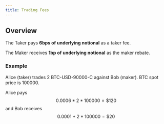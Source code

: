 ```yaml
---
title: Trading Fees
---
```

## Overview

The Taker pays **6bps of underlying notional** as a taker fee.

The Maker receives **1bp of underlying notional** as the maker rebate.

### Example 

Alice (taker) trades 2 BTC-USD-90000-C against Bob (maker). 
BTC spot price is 100000. 

Alice pays $$ 0.0006*2*100000=\$120 $$ and Bob receives $$ 0.0001*2*100000=\$20 $$

